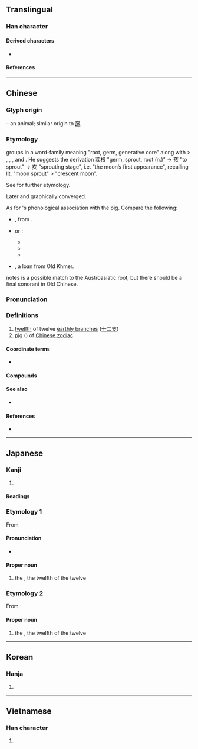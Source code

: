 {{character info}}
==Translingual==
{{stroke order|type=animate}}

===Han character===
{{Han char|rn=8|rad=亠|as=04|sn=6|four=00802|canj=YVHO|ids=⿳亠⿸𠃋丿人}}

====Derived characters====
* {{l|mul|[[侅]] [[孩]] [[咳]] [[垓]] [[陔]] [[姟]] [[峐]] [[㤥]] [[㧡]] [[核]] [[胲]] [[晐]] [[烗]] [[畡]] [[硋]] [[䀭]] [[絯]] [[㚊]] [[該]]([[该]]) [[賅]]([[赅]]) [[豥]] [[輆]] [[䠹]] [[𨠳]] [[䤤]] [[䬵]] [[駭]]([[骇]]) [[骸]] [[刻]] [[劾]] [[郂]] [[欬]] [[㱾]] [[頦]]([[颏]]) [[奒]] [[荄]] [[氦]] [[痎]] [[閡]]([[阂]]) [[賌]] [[餩]]}}

====References====
{{Han ref|kx=0088.080|dkj=00292|dj=0186.010|hdz=10283.050|uh=4EA5}}

----

==Chinese==
{{zh-forms|alt=㐪,𠀅,𢁓,𢁳,𠦇}}

===Glyph origin===
{{Han etym}}
{{liushu|p}} – an animal; similar origin to [[豕]].

===Etymology===
{{zh-ref|Smith (2011)}} groups {{och-l|亥}} in a word-family meaning "root, germ, generative core" along with {{och-l|荄|tr=*kɯ:|grassroot}} > {{och-l|根|root}}, {{och-l|核|id=2|germ, kernel}}, {{och-l|骸|(human) bones}}, and {{och-l|孩|child}}. He suggests the derivation 荄根 "germ, sprout, root (n.)" → 孩 "to sprout" → 亥 "sprouting stage", i.e. "the moon’s first appearance", recalling {{zh-l|月芽}} lit. "moon sprout" > "crescent moon".

See {{zh-l|核}} for further etymology.

Later {{zh-l|亥}} and {{zh-l|豕|pig}} graphically converged.

As for {{och-l|亥}}'s phonological association with the pig. Compare the following:
* {{cog|km|កុរ||year of the pig}}, from {{cog|mkh-okm-A|kur}}.
* {{cog|mkh-vie-pro|*guːrʔ|t=pig; pork}} or {{m|mkh-vie-pro|*kuːrʔ|t=pig; pork}}:
** {{cog|vi|cúi||''(archaic)'' pig}}
** {{cog|mtq|củi|tr=kuːj³|t=pig}}
** {{cog|scb|cûl|tr=kûːl|t=pig}}
* {{cog|th|กุน||year of the pig}}, a loan from Old Khmer.
{{zh-ref|Ferlus (2013)}} notes {{och-l|亥}} is a possible match to the Austroasiatic root, but there should be a final sonorant in Old Chinese.

===Pronunciation===
{{zh-pron
|m=hài
|c=hoi6
|h=pfs=hoi
|j=hai3
|mn=qz:hǎi/tw,xm,zz:hāi
|mn-t=hai6
|w=3hhe
|mc=y
|oc=y
|cat=n
}}

===Definitions===
{{zh-hanzi}}

# [[twelfth]] of twelve [[earthly branch]]es ([[十二支]])
# [[pig]] ({{zh-l|*豬}}) of [[W:Chinese zodiac|Chinese zodiac]]

====Coordinate terms====
* {{list:earthly branches/zh}}

====Compounds====
{{zh-der|亥豕|亥市|亥時|俄亥俄|亥豕魯魚|魯魚亥豕|辛亥革命}}

====See also====
* {{zh-l|豕}}

====References====
* {{thcwd|2051}}

----

==Japanese==

===Kanji===
{{ja-kanji|grade=|rs=亠04}}

# {{rfdef|ja|sort=亠04}}

====Readings====
{{ja-readings
|goon=がい
|kanon=かい
|kun=い-<ゐ-
}}

===Etymology 1===
{{ja-kanjitab|い|yomi=k}}
{{wp|lang=ja}}
From {{m|ja|猪|tr=inoshishi, i||[[boar]]}}

====Pronunciation====
{{ja-pron|acc=1|acc2=0|y=k|い}}
* {{hmp|ja|sort=い|イ|井|胆|猪|豬|堰|藺|伊|夷|衣|医|易|威|胃|帷|異|偉|意|緯|彝}}

====Proper noun====
{{ja-pos|proper|い|hhira=ゐ}}

# the {{w|Pig (zodiac)|Boar}}, the twelfth of the twelve {{w|Earthly Branches}}

===Etymology 2===
{{ja-kanjitab|がい|yomi=o}}
From {{der|ja|ltc|亥|tr=hoj<sup>X</sup>|sort=かい'}}

====Proper noun====
{{ja-pos|proper|がい}}

# the {{w|Pig (zodiac)|Boar}}, the twelfth of the twelve {{w|Earthly Branches}}

{{cln|ja|words with multiple readings}}
{{topics|ja|Earthly branches|sort=い}}

----

==Korean==

===Hanja===
{{ko-hanja|해}}

# {{rfdef|ko|sort=亠04}}

----

==Vietnamese==

===Han character===
{{vi-readings|reading=hợi|rs=亠04}}

# {{rfdef|vi|sort=亠04}}